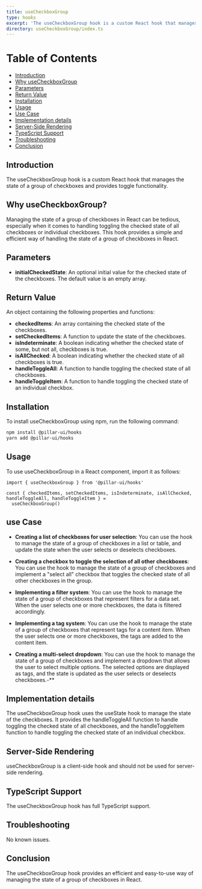 ```yaml
---
title: useCheckboxGroup
type: hooks
excerpt: 'The useCheckboxGroup hook is a custom React hook that manages the state of a group of checkboxes and provides toggle functionality.'
directory: useCheckboxGroup/index.ts
---
```


# Table of Contents

- [Introduction](#introduction)
- [Why useCheckboxGroup](#why-usecheckboxgroup)
- [Parameters](#parameters)
- [Return Value](#return-value)
- [Installation](#installation)
- [Usage](#usage)
- [Use Case](#use-case)
- [Implementation details](#implementation-details)
- [Server-Side Rendering](#server-side-rendering)
- [TypeScript Support](#typescript-support)
- [Troubleshooting](#troubleshooting)
- [Conclusion](#conclusion)

## Introduction

The useCheckboxGroup hook is a custom React hook that manages the state of a group of checkboxes and provides toggle functionality.

## Why useCheckboxGroup?

Managing the state of a group of checkboxes in React can be tedious, especially when it comes to handling toggling the checked state of all checkboxes or individual checkboxes. This hook provides a simple and efficient way of handling the state of a group of checkboxes in React.

## Parameters

- **initialCheckedState**: An optional initial value for the checked state of the checkboxes. The default value is an empty array.

## Return Value

An object containing the following properties and functions:

- **checkedItems**: An array containing the checked state of the checkboxes.
- **setCheckedItems**: A function to update the state of the checkboxes.
- **isIndeterminate**: A boolean indicating whether the checked state of some, but not all, checkboxes is true.
- **isAllChecked**: A boolean indicating whether the checked state of all checkboxes is true.
- **handleToggleAll**: A function to handle toggling the checked state of all checkboxes.
- **handleToggleItem**: A function to handle toggling the checked state of an individual checkbox.

## Installation

To install useCheckboxGroup using npm, run the following command:

```bash
npm install @pillar-ui/hooks
yarn add @pillar-ui/hooks
```

## Usage

To use useCheckboxGroup in a React component, import it as follows:

```tsx showLineNumbers title="Alert.tsx"
import { useCheckboxGroup } from '@pillar-ui/hooks'

const { checkedItems, setCheckedItems, isIndeterminate, isAllChecked, handleToggleAll, handleToggleItem } =
  useCheckboxGroup()
```

## use Case

- **Creating a list of checkboxes for user selection**: You can use the hook to manage the state of a group of checkboxes in a list or table, and update the state when the user selects or deselects checkboxes.

- **Creating a checkbox to toggle the selection of all other checkboxes**: You can use the hook to manage the state of a group of checkboxes and implement a "select all" checkbox that toggles the checked state of all other checkboxes in the group.

- **Implementing a filter system**: You can use the hook to manage the state of a group of checkboxes that represent filters for a data set. When the user selects one or more checkboxes, the data is filtered accordingly.

- **Implementing a tag system**: You can use the hook to manage the state of a group of checkboxes that represent tags for a content item. When the user selects one or more checkboxes, the tags are added to the content item.

- **Creating a multi-select dropdown**: You can use the hook to manage the state of a group of checkboxes and implement a dropdown that allows the user to select multiple options. The selected options are displayed as tags, and the state is updated as the user selects or deselects checkboxes.-\*\*

## Implementation details

The useCheckboxGroup hook uses the useState hook to manage the state of the checkboxes. It provides the handleToggleAll function to handle toggling the checked state of all checkboxes, and the handleToggleItem function to handle toggling the checked state of an individual checkbox.

## Server-Side Rendering

useCheckboxGroup is a client-side hook and should not be used for server-side rendering.

## TypeScript Support

The useCheckboxGroup hook has full TypeScript support.

## Troubleshooting

No known issues.

## Conclusion

The useCheckboxGroup hook provides an efficient and easy-to-use way of managing the state of a group of checkboxes in React.
